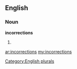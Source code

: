 ==English==

===Noun===
'''incorrections'''

# {{plural of|[[incorrection]]}}

[[Category:English plurals]]

[[ar:incorrections]]
[[my:incorrections]]